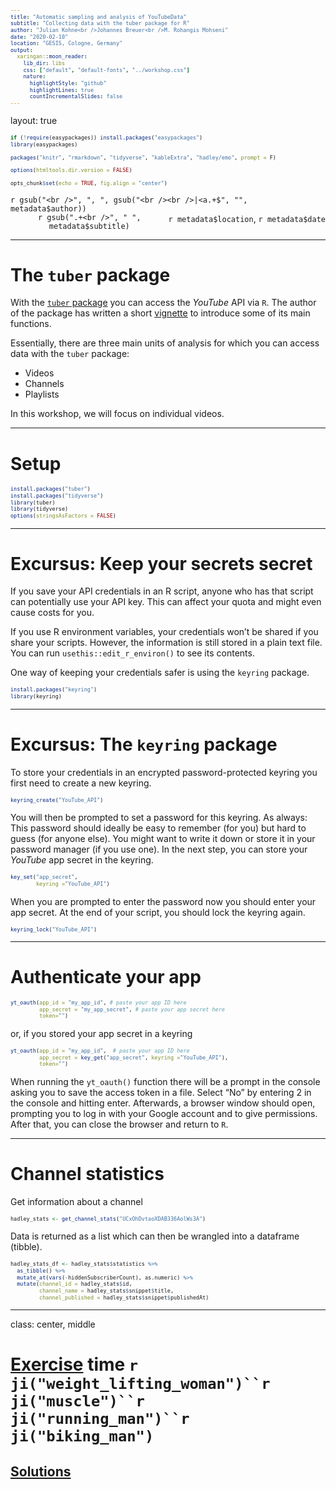 ```yaml
---
title: "Automatic sampling and analysis of YouTubeData"
subtitle: "Collecting data with the tuber package for R"
author: "Julian Kohne<br />Johannes Breuer<br />M. Rohangis Mohseni"
date: "2020-02-10"
location: "GESIS, Cologne, Germany"
output:
  xaringan::moon_reader:
    lib_dir: libs
    css: ["default", "default-fonts", "../workshop.css"]
    nature:
      highlightStyle: "github"
      highlightLines: true
      countIncrementalSlides: false
---
```

layout: true

```r
if (!require(easypackages)) install.packages("easypackages")
library(easypackages)

packages("knitr", "rmarkdown", "tidyverse", "kableExtra", "hadley/emo", prompt = F)

options(htmltools.dir.version = FALSE)

opts_chunk$set(echo = TRUE, fig.align = "center")

```

<div class="my-footer">
  <div style="float: left;"><span>`r gsub("<br />", ", ", gsub("<br /><br />|<a.+$", "", metadata$author))`</span></div>
  <div style="float: right;"><span>`r metadata$location`, `r metadata$date`</span></div>
  <div style="text-align: center;"><span>`r gsub(".+<br />", " ", metadata$subtitle)`</span></div>
</div>

<style type="text/css">

pre {
  font-size: 10px
}
</style>

---

# The `tuber` package

With the [`tuber` package](https://github.com/soodoku/tuber) you can access the *YouTube* API via `R`. The author of the package has written a short [vignette](https://cran.r-project.org/web/packages/tuber/vignettes/tuber-ex.html) to introduce some of its main functions.

Essentially, there are three main units of analysis for which you can access data with the `tuber` package:

- Videos
- Channels
- Playlists

In this workshop, we will focus on individual videos.

---

# Setup

```r
install.packages("tuber")
install.packages("tidyverse")
library(tuber)
library(tidyverse)
options(stringsAsFactors = FALSE)
```

---

# Excursus: Keep your secrets secret

If you save your API credentials in an R script, anyone who has that script can potentially use your API key. This can affect your quota and might even cause costs for you.

If you use R environment variables, your credentials won't be shared if you share your scripts. However, the information is still stored in a plain text file. You can run `usethis::edit_r_environ()` to see its contents.

One way of keeping your credentials safer is using the `keyring` package.

```r
install.packages("keyring")
library(keyring)
```

---

# Excursus: The `keyring` package

To store your credentials in an encrypted password-protected keyring you first need to create a new keyring.

```r
keyring_create("YouTube_API")
```

You will then be prompted to set a password for this keyring. As always: This password should ideally be easy to remember (for you) but hard to guess (for anyone else). You might want to write it down or store it in your password manager (if you use one). In the next step, you can store your *YouTube* app secret in the keyring.
```r
key_set("app_secret", 
        keyring ="YouTube_API")
```

When you are prompted to enter the password now you should enter your app secret. At the end of your script, you should lock the keyring again.
```r
keyring_lock("YouTube_API")
```

---

# Authenticate your app

```r
yt_oauth(app_id = "my_app_id", # paste your app ID here
         app_secret = "my_app_secret", # paste your app secret here
         token="")
```
or, if you stored your app secret in a keyring

```r
yt_oauth(app_id = "my_app_id",  # paste your app ID here
         app_secret = key_get("app_secret", keyring ="YouTube_API"),
         token="")
```

When running the `yt_oauth()` function there will be a prompt in the console asking you to save the access token in a file. Select "No" by entering 2 in the console and hitting enter. Afterwards, a browser window should open, prompting you to log in with your Google account and to give permissions. After that, you can close the browser and return to `R`.

---

# Channel statistics

Get information about a channel
```r
hadley_stats <- get_channel_stats("UCxOhDvtaoXDAB336AolWs3A")
```
Data is returned as a list which can then be wrangled into a dataframe (tibble).
```r
hadley_stats_df <- hadley_stats$statistics %>% 
  as_tibble() %>% 
  mutate_at(vars(-hiddenSubscriberCount), as.numeric) %>% 
  mutate(channel_id = hadley_stats$id,
         channel_name = hadley_stats$snippet$title,
         channel_published = hadley_stats$snippet$publishedAt)

```


---

class: center, middle

# [Exercise](https://jobreu.github.io/tidyverse-workshop-gesis-2019/exercises/A5_DataWrangling1_exercises_question.html) time `r ji("weight_lifting_woman")``r ji("muscle")``r ji("running_man")``r ji("biking_man")`

## [Solutions](https://jobreu.github.io/tidyverse-workshop-gesis-2019/solutions/A5_DataWrangling1_exercises_solution.html)